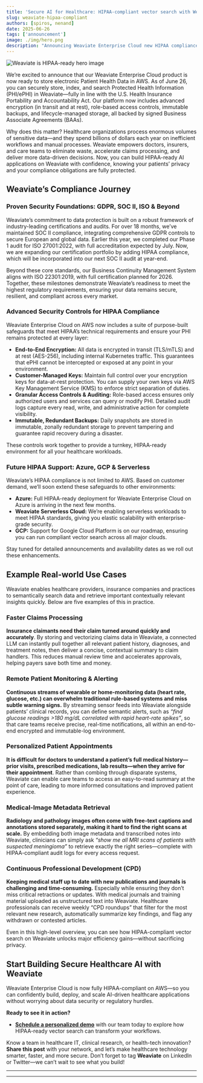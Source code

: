 ```yaml
---
title: 'Secure AI for Healthcare: HIPAA-compliant vector search with Weaviate'
slug: weaviate-hipaa-compliant
authors: [spiros, nenand]
date: 2025-06-26
tags: ['announcement']
image: ./img/hero.png
description: "Announcing Weaviate Enterprise Cloud new HIPAA compliance on AWS, enabling secure PHI storage, search, and vector-powered AI for healthcare workloads."
---
```



![Weaviate is HIPAA-ready hero image](./img/hero.png)

We’re excited to announce that our Weaviate Enterprise Cloud product is now ready to store electronic Patient Health Data in AWS. As of June 26, you can securely store, index, and search Protected Health Information (PHI/ePHI) in Weaviate—fully in line with the U.S. Health Insurance Portability and Accountability Act. Our platform now includes advanced encryption (in transit and at rest), role-based access controls, immutable backups, and lifecycle-managed storage, all backed by signed Business Associate Agreements (BAAs).

Why does this matter? Healthcare organizations process enormous volumes of sensitive data—and they spend billions of dollars each year on inefficient workflows and manual processes. Weaviate empowers doctors, insurers, and care teams to eliminate waste, accelerate claims processing, and deliver more data-driven decisions. Now, you can build HIPAA-ready AI applications on Weaviate with confidence, knowing your patients’ privacy and your compliance obligations are fully protected.

## Weaviate’s Compliance Journey

### Proven Security Foundations: GDPR, SOC II, ISO & Beyond

Weaviate’s commitment to data protection is built on a robust framework of industry-leading certifications and audits. For over 18 months, we’ve maintained SOC II compliance, integrating comprehensive GDPR controls to secure European and global data. Earlier this year, we completed our Phase 1 audit for ISO 27001:2022, with full accreditation expected by July. Now, we are expanding our certification portfolio by adding HIPAA compliance, which will be incorporated into our next SOC II audit at year-end.

Beyond these core standards, our Business Continuity Management System aligns with ISO 22301:2019, with full certification planned for 2026\. Together, these milestones demonstrate Weaviate’s readiness to meet the highest regulatory requirements, ensuring your data remains secure, resilient, and compliant across every market.

### Advanced Security Controls for HIPAA Compliance

Weaviate Enterprise Cloud on AWS now includes a suite of purpose-built safeguards that meet HIPAA’s technical requirements and ensure your PHI remains protected at every layer:

* **End-to-End Encryption:** All data is encrypted in transit (TLS/mTLS) and at rest (AES-256), including internal Kubernetes traffic. This guarantees that ePHI cannot be intercepted or exposed at any point in your environment.  
* **Customer-Managed Keys:** Maintain full control over your encryption keys for data-at-rest protection. You can supply your own keys via AWS Key Management Service (KMS) to enforce strict separation of duties.  
* **Granular Access Controls & Auditing:** Role-based access ensures only authorized users and services can query or modify PHI. Detailed audit logs capture every read, write, and administrative action for complete visibility.  
* **Immutable, Redundant Backups:** Daily snapshots are stored in immutable, zonally redundant storage to prevent tampering and guarantee rapid recovery during a disaster.

These controls work together to provide a turnkey, HIPAA-ready environment for all your healthcare workloads.

### Future HIPAA Support: Azure, GCP & Serverless

Weaviate’s HIPAA compliance is not limited to AWS. Based on customer demand, we’ll soon extend these safeguards to other environments:

* **Azure:** Full HIPAA-ready deployment for Weaviate Enterprise Cloud on Azure is arriving in the next few months.  
* **Weaviate Serverless Cloud:** We’re enabling serverless workloads to meet HIPAA standards, giving you elastic scalability with enterprise-grade security.  
* **GCP:** Support for Google Cloud Platform is on our roadmap, ensuring you can run compliant vector search across all major clouds.

Stay tuned for detailed announcements and availability dates as we roll out these enhancements.

## Example Real-world Use Cases

Weaviate enables healthcare providers, insurance companies and practices to semantically search data and retrieve important contextually relevant insights quickly. Below are five examples of this in practice.

### Faster Claims Processing

**Insurance claimants need their claim turned around quickly and accurately**. By storing and vectorizing claims data in Weaviate, a connected LLM can instantly pull together all relevant patient history, diagnoses, and treatment notes, then deliver a concise, contextual summary to claim handlers. This reduces manual review time and accelerates approvals, helping payers save both time and money.

### Remote Patient Monitoring & Alerting

**Continuous streams of wearable or home-monitoring data (heart rate, glucose, etc.) can overwhelm traditional rule-based systems and miss subtle warning signs.** By streaming sensor feeds into Weaviate alongside patients’ clinical records, you can define semantic alerts, such as *“find glucose readings \>180 mg/dL correlated with rapid heart-rate spikes”*, so that care teams receive precise, real-time notifications, all within an end-to-end encrypted and immutable-log environment.

### Personalized Patient Appointments

**It is difficult for doctors to understand a patient’s full medical history—prior visits, prescribed medications, lab results—when they arrive for their appointment**. Rather than combing through disparate systems, Weaviate can enable care teams to access an easy-to-read summary at the point of care, leading to more informed consultations and improved patient experience.

### Medical-Image Metadata Retrieval

**Radiology and pathology images often come with free-text captions and annotations stored separately, making it hard to find the right scans at scale.** By embedding both image metadata and transcribed notes into Weaviate, clinicians can simply ask *“show me all MRI scans of patients with suspected meningioma”* to retrieve exactly the right series—complete with HIPAA-compliant audit logs for every access request.

### Continuous Professional Development (CPD)

**Keeping medical staff up to date with new publications and journals is challenging and time-consuming.** Especially while ensuring they don’t miss critical retractions or updates. With medical journals and training material uploaded as unstructured text into Weaviate. Healthcare professionals can receive weekly “CPD roundups” that filter for the most relevant new research, automatically summarize key findings, and flag any withdrawn or contested articles.

Even in this high-level overview, you can see how HIPAA-compliant vector search on Weaviate unlocks major efficiency gains—without sacrificing privacy. 

## Start Building Secure Healthcare AI with Weaviate

Weaviate Enterprise Cloud is now fully HIPAA-compliant on AWS—so you can confidently build, deploy, and scale AI-driven healthcare applications without worrying about data security or regulatory hurdles.

**Ready to see it in action?**

* [**Schedule a personalized demo**](mailto:infosec@weaviate.io) with our team today to explore how HIPAA-ready vector search can transform your workflows.

Know a team in healthcare IT, clinical research, or health-tech innovation? **Share this post** with your network, and let’s make healthcare technology smarter, faster, and more secure. Don’t forget to tag **Weaviate** on LinkedIn or Twitter—we can’t wait to see what you build!

---

<SecurityFAQ faqType="HIPAA" />

---


<WhatsNext />